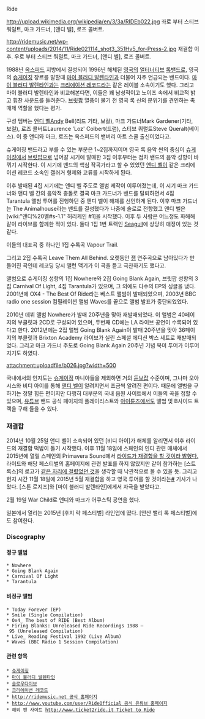 Ride

http://upload.wikimedia.org/wikipedia/en/3/3a/RIDEb022.jpg
좌로 부터 스티브 쿼럴트, 마크 가드너, [앤디 벨], 로즈 콜버트.

http://ridemusic.net/wp-content/uploads/2014/11/Ride021114_shot3_351Hv5_for-Press-2.jpg
재결합 이후. 우로 부터 스티브 쿼럴트, 마크 가드너, [앤디 벨], 로즈 콜버트.

1988년 [[옥스퍼드]] 지방에서 결성되어 1996년 해체된 [[영국]]의 [[얼터너티브]] [[록밴드]]로, 영국의 [[슈게이징]] 장르를 말할때 [[마이 블러디 발렌타인]]과 더불어 자주 언급되는 밴드이다. [[마이 블러디 발렌타인]]과는 [[크리에이션 레코드]]라는 같은 레이블 소속이기도 했다. 그리고 마이 블러디 발렌타인과 비교해본다면, 이들은 꽤 남성적이고 노이즈 속에서 비교적 밝고 힘찬 사운드를 들려준다. [[브릿팝]] 열풍이 불기 전 영국 록 신의 분위기를 견인하는 촉매제 역할을 했다는 평가.

구성 멤버는 [[앤디 벨]]Andy Bell(리드 기타, 보컬), 마크 가드너Mark Gardener(기타, 보컬), 로즈 콜버트Laurence 'Loz' Colbert(드럼), 스티브 쿼럴트Steve Queralt(베이스). 이 중 앤디와 마크, 로즈는 옥스퍼드의 밴버리 아트 스쿨 출신이었다고.

슈게이징 밴드라고 부를 수 있는 부분은 1~2집까지이며 영국 록 음악 씬의 중심이 [[슈게이징]]에서 [[브릿팝]]으로 넘어갈 시기에 발매한 3집 이후부터는 점차 밴드의 음악 성향이 바뀌기 시작한다. 이 시기에 밴드의 핵심 작곡가라고 할 수 있었던 [[앤디 벨]]이 같은 크리에이션 레코드 소속인 갤러거 형제와 교류를 시작하게 된다.

이후 발매된 4집 시기에는 앤디 벨 주도로 앨범 제작이 이루어졌는데, 이 시기 마크 가드너와 앤디 벨 간의 음악적 충돌로 결국 마크 가드너가 밴드를 탈퇴하면서 4집 Tarantula 앨범 투어를 진행하던 중 앤디 벨이 해체를 선언하게 된다. 이후 마크 가드너는 The Animalhouse라는 밴드를 결성했다가 나중에 솔로로 전향했고 앤디 벨은 [wiki:"앤디%20벨#s-1.1" 허리케인 #1]을 시작했다. 이후 두 사람은 어느정도 화해해 같이 라이브를 함께한 적이 있다. 둘다 1집 1번 트랙인 [http://youtu.be/wF0FO5riglY Seagull]에 상당히 애정이 있는 것 같다.

{{{#!HTML
<object width="560" height="349"><param name="movie" value="http://www.youtube.com/v/ygGw_zo_W8A?fs=1&amp;hl=ko_KR"></param><param name="allowFullScreen" value="true"></param><param name="allowscriptaccess" value="always"></param><embed src="http://www.youtube.com/v/ygGw_zo_W8A?fs=1&amp;hl=ko_KR" type="application/x-shockwave-flash" allowscriptaccess="always" allowfullscreen="true" width="560" height="349"></embed></object>}}}

이들의 대표곡 중 하나인 1집 수록곡 Vapour Trail.

{{{#!HTML
<object width="560" height="315"><param name="movie" value="http://www.youtube.com/v/gIsnb1TKYjE?version=3&amp;hl=ko_KR"></param><param name="allowFullScreen" value="true"></param><param name="allowscriptaccess" value="always"></param><embed src="http://www.youtube.com/v/gIsnb1TKYjE?version=3&amp;hl=ko_KR" type="application/x-shockwave-flash" width="560" height="315" allowscriptaccess="always" allowfullscreen="true"></embed></object>}}}

그리고 2집 수록곡 Leave Them All Behind. 오랫동안 [[잼]] 연주곡으로 남아있다가 만들어진 곡인데 레코딩 당시 앨런 맥기가 이 곡을 듣고 극찬하기도 했다고.

앨범으로 슈게이징 성향의 1집 Nowhere와 2집 Going Blank Again, 브릿팝 성향의 3집 Carnival Of Light, 4집 Tarantula가 있으며, 그 외에도 다수의 EP와 싱글을 냈다. 2001년에 OX4 - The Best Of Ride라는 베스트 앨범이 발매되었으며, 2003년 BBC radio one session 컴필레이션 앨범 Waves를 끝으로 앨범 발표가 중단되었었다.

2010년 데뷔 앨범 Nowhere가 발매 20주년을 맞아 재발매되었다. 이 앨범은 40페이지의 부클릿과 2CD로 구성되어 있으며, 두번째 CD에는 LA 라이브 공연이 수록되어 있다고 한다. 2012년에는 2집 앨범 Going Blank Again이 발매 20주년을 맞아 36페이지의 부클릿과 Brixton Academy 라이브가 실린 스페셜 에디션 박스 세트로 재발매되었다. 그리고 마크 가드너 주도로 Going Blank Again 20주년 기념 북미 투어가 이루어지기도 하였다.

attachment:uploadfile/b026.jpg?width=500

국내에서의 인지도는 [[슈게이징]] 마니아들을 제외하면 거의 [[듣보잡]] 수준이며, 그나마 오아시스와 비디 아이를 통해 [[앤디 벨]]이 알려지면서 조금씩 알려진 편이다. 때문에 앨범을 구하기는 정말 힘든 편이지만 다행히 대부분의 국내 음원 사이트에서 이들의 곡을 접할 수 있으며, [[유튜브]] 밴드 공식 페이지의 플레이리스트와 [[아이튠즈]]에서도 앨범 및 B사이드 트랙을 구해 들을 수 있다.

=== 재결합 ===
2014년 10월 25일 앤디 벨이 소속되어 있던 [비디 아이]가 해체를 알리면서 이후 라이드의 재결합 떡밥이 돌기 시작했다. 이후 11월 18일에 스페인의 인디 관련 매체에서  2015년에 열릴 스페인의 Primavera Sound에서 [http://indiespot.es/2014/11/18/aparece-otra-lona-gigante-en-el-centro-de-barcelona/ 라이드가 재결합을 할 것이라 밝혔다.] 라이드와 해당 페스티벌의 홈페이지에 관련 발표를 하지 않았지만 같이 참가하는 [스트록스]의 로고가 [http://indiespot.es/2014/11/11/por-que-hay-una-lona-gigante-de-strokes-en-el-centro-de-barcelona/ 같은 자리에 걸렸었던 것]을 생각할 때 낙관적으로 볼 수 있을 듯.
그리고 현지 시간 11월 18일에 2015년 5월 재결합을 하고 영국 투어를 할 것이라는[http://www.nme.com/news/various-artists/81190 #] 기사가 나왔다. [스톤 로지즈]와 [마이 블러디 발렌타인]에게서 자극을 받았다고.

2월 19일 War Child로 앤디와 마크가 어쿠스틱 공연을 했다.

일본에서 열리는 2015년 [후지 락 페스티벌] 라인업에 떴다. [안산 밸리 록 페스티벌]에도 참여한다.
=== Discography ===
==== 정규 앨범 ====
 * Nowhere
 * Going Blank Again
 * Carnival Of Light
 * Tarantula
==== 비정규 앨범 ====
 * Today Forever (EP)
 * Smile (Single Compilation)
 * Ox4_ The best of RIDE (Best Album)
 * Firing Blanks: Unreleased Ride Recordings 1988 – 95 (Unreleased Compilation)
 * Live_ Reading Festival 1992 (Live Album)
 * Waves (BBC Radio 1 Session Compilation)
==== 관련 항목 ====
 * [[슈게이징]]
 * [[마이 블러디 발렌타인]]
 * [[슬로우다이브]]
 * [[크리에이션 레코드]]
 * [[http://ridemusic.net 공식 홈페이지]]
 * [[http://www.youtube.com/user/RideOfficial 공식 유튜브 홈페이지]]
 * 해외 팬 사이트 [[http://www.ticket2ride.it Ticket to Ride]]

